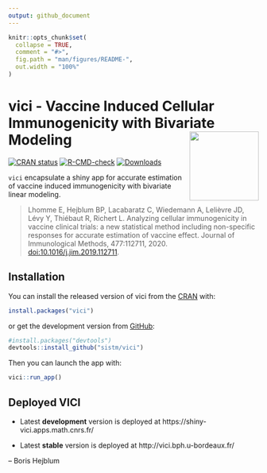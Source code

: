 ```yaml
---
output: github_document
---
```


<!-- README.md is generated from README.Rmd. Please edit that file -->

```r
knitr::opts_chunk$set(
  collapse = TRUE,
  comment = "#>",
  fig.path = "man/figures/README-",
  out.width = "100%"
)
```
# vici - Vaccine Induced Cellular Immunogenicity with Bivariate Modeling <a><img src='man/figures/logo.svg' align="right" height="139" /></a>

<!-- badges: start -->
[![CRAN status](https://www.r-pkg.org/badges/version/vici)](https://CRAN.R-project.org/package=vici)
[![R-CMD-check](https://github.com/sistm/vici/workflows/R-CMD-check/badge.svg)](https://github.com/sistm/vici/actions)
[![Downloads](https://cranlogs.r-pkg.org/badges/vicis?color=blue)](https://www.r-pkg.org/pkg/vici)
<!-- badges: end -->

`vici` encapsulate a shiny app for accurate estimation of vaccine induced immunogenicity 
with bivariate linear modeling.

> Lhomme E, Hejblum BP, Lacabaratz C, Wiedemann A, Lelièvre JD, Lévy Y, Thiébaut R, Richert L. Analyzing cellular immunogenicity in vaccine clinical trials: a new statistical method including non-specific responses for accurate estimation of vaccine effect. Journal of Immunological Methods, 477:112711, 2020. <doi:10.1016/j.jim.2019.112711>.

## Installation

You can install the released version of vici from the [CRAN](https://cran.r-project.org/) with:
``` r
install.packages("vici")
```
or get the development version from [GitHub](https://github.com/sistm/vici):
```r
#install.packages("devtools")
devtools::install_github("sistm/vici")
```


Then you can launch the app with:
``` r
vici::run_app()
```

## Deployed VICI

 * Latest **development** version is deployed at https://shiny-vici.apps.math.cnrs.fr/  

 * Latest **stable** version is deployed at http://vici.bph.u-bordeaux.fr/

-- Boris Hejblum

